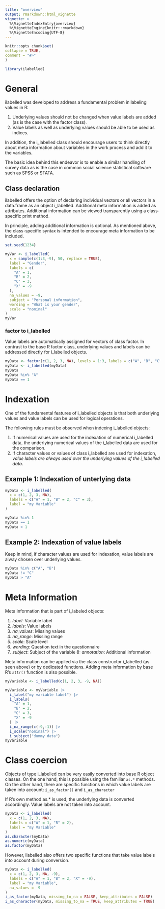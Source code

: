 ```yaml
---
title: "overview"
output: rmarkdown::html_vignette
vignette: >
  %\VignetteIndexEntry{overview}
  %\VignetteEngine{knitr::rmarkdown}
  %\VignetteEncoding{UTF-8}
---
```

  
```r
knitr::opts_chunk$set(
collapse = TRUE,
comment = "#>"
)
```

```r
library(ilabelled)
```

# General

ilabelled was developed to address a fundamental problem in labeling values in R: 

  1. Underlying values should not be changed when value labels are added (as is the case with the factor class). 
  2. Value labels as well as underlying values should be able to be used as indices. 

In addition, the i_labelled class should encourage users to think directly about meta information about variables in the work process and add it to the variables.

The basic idea behind this endeavor is to enable a similar handling of survey data as is the case in common social science statistical software such as SPSS or STATA.

## Class declaration

ilabelled offers the option of declaring individual vectors or all vectors in a data.frame as an object i_labelled. Additional meta information is added as attributes. Additional information can be viewed transparently using a class-specific print method.

In principle, adding additional information is optional. As mentioned above, the class-specific syntax is intended to encourage meta information to be included. 

```r
set.seed(1234)

myVar <- i_labelled(
  x = sample(c(1:3,-9), 50, replace = TRUE), 
  label = "Gender",
  labels = c(
    "A" = 1,
    "B" = 2,
    "C" = 3,
    "X" = -9
  ),
  na_values = -9,
  subject = "Personal information",
  wording = "What is your gender",
  scale = "nominal"
)
myVar

```


### factor to i_labelled

Value labels are automatically assigned for vectors of class factor. In contrast to the base R factor class, underlying values and labels can be addressed directly for i_labelled objects.

```r
myData <- factor(c(1, 2, 3, NA), levels = 1:3, labels = c("A", "B", "C"))
myData <- i_labelled(myData)
myData
myData %in% "A"
myData == 1
```


# Indexation

One of the fundamental features of i_labelled objects is that both underlying values and value labels can be used for logical operations. 

The following rules must be observed when indexing i_labelled objects: 

  1. If numerical values are used for the indexation of numerical i_labelled data, the underlying numerical values of the i_labelled data are used for the comparison. 
  2. If character values or values of class i_labelled are used for indexation, *value labels are always used over the underlying values of the i_labelled data*.


## Example 1: Indexation of unterlying data

```r
myData <- i_labelled(
  x = c(1, 2, 3, NA), 
  labels = c("A" = 1, "B" = 2, "C" = 3), 
  label = "my Variable"
)

myData %in% 1
myData == 1
myData > 1
```


## Example 2: Indexation of value labels

Keep in mind, if character values are used for indexation, value labels are alway chosen over underlying values.

```r
myData %in% c("A", "B")
myData != "C"
myData > "A"
```


# Meta Information

Meta information that is part of i_labeled objects: 
  
  1. *label*: Variable label 
  2. *labels*: Value labels 
  3. *na_values*: Missing values 
  4. *na_range*: Missing range 
  5. *scale*: Scale level 
  6. *wording*: Question text in the questionnaire 
  7. *subject*: Subject of the variable 
  8: *annotation*: Additional information 

Meta information can be applied via the class constructor i_labelled (as seen above) or by dedicated functions. Adding meta information by base R's <code>attr()</code> function is also possible.

```r
myVariable <- i_labelled(c(1, 2, 3, -9, NA))

myVariable <- myVariable |>
  i_label("my variable label") |>
  i_labels(
    "A" = 1,
    "B" = 2,
    "C" = 3,
    "X" = -9
  ) |>
  i_na_range(c(-9,-1)) |>
  i_scale("nominal") |>
  i_subject("dummy data")
myVariable
```


# Class coercion

Objects of type i_labelled can be very easily converted into base R object classes. On the one hand, this is possible using the familiar <code>as.*</code> methods. On the other hand, there are specific functions in which value labels are taken into account: <code>i_as_factor()</code> and <code>i_as_character</code>

If R's own method as.* is used, the underlying data is converted accordingly. Value labels are not taken into account.

```r
myData <- i_labelled(
  x = c(1, 2, 3, NA), 
  labels = c("A" = 1, "B" = 2), 
  label = "my Variable"
)
as.character(myData)
as.numeric(myData)
as.factor(myData)
```


However, ilabelled also offers two specific functions that take value labels into account during conversion.

```r
myData <- i_labelled(
  x = c(1, 2, 3, NA, -9), 
  labels = c("A" = 1, "B" = 2, "X" = -9), 
  label = "my Variable",
  na_values = -9
)
i_as_factor(myData, missing_to_na = FALSE, keep_attributes = FALSE)
i_as_character(myData, missing_to_na = TRUE, keep_attributes = TRUE)
```
